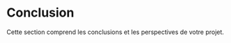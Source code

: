 # Conclusion {#conclu}

Cette section comprend les conclusions et les perspectives de votre projet.
